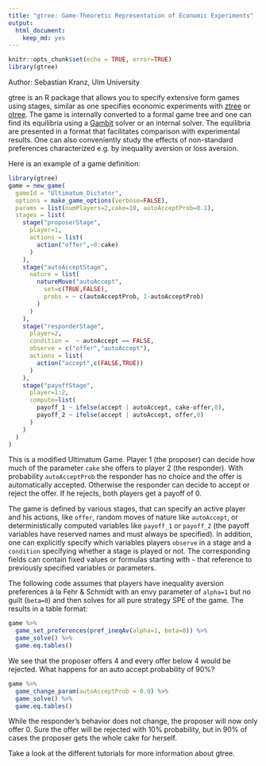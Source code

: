 ```yaml
---
title: "gtree: Game-Theoretic Representation of Economic Experiments"
output: 
  html_document: 
    keep_md: yes
---
```


```r
knitr::opts_chunk$set(echo = TRUE, error=TRUE)
library(gtree)
```

Author: Sebastian Kranz, Ulm University

gtree is an R package that allows you to specify extensive form games using stages, similar as one specifies economic experiments with [ztree](https://www.ztree.uzh.ch/en.html) or [otree](https://otree.readthedocs.io/en/latest/). The game is internally converted to a formal game tree and one can find its equilibria using a [Gambit](http://www.gambit-project.org/) solver or an internal solver. The equilibria are presented in a format that facilitates comparison with experimental results. One can also conveniently study the effects of non-standard preferences characterized e.g. by inequality aversion or loss aversion.

Here is an example of a game definition:
```r
library(gtree)
game = new_game(
  gameId = "Ultimatum_Dictator",
  options = make_game_options(verbose=FALSE),
  params = list(numPlayers=2,cake=10, autoAcceptProb=0.1),
  stages = list(
    stage("proposerStage",
      player=1,
      actions = list(
        action("offer",~0:cake)
      )
    ),
    stage("autoAcceptStage",
      nature = list(
        natureMove("autoAccept", 
          set=c(TRUE,FALSE),
          probs = ~ c(autoAcceptProb, 1-autoAcceptProb)
        )
      )  
    ),
    stage("responderStage",
      player=2,
      condition =  ~ autoAccept == FALSE,
      observe = c("offer","autoAccept"),
      actions = list(
        action("accept",c(FALSE,TRUE))
      )
    ),
    stage("payoffStage",
      player=1:2,
      compute=list(
        payoff_1 ~ ifelse(accept | autoAccept, cake-offer,0),
        payoff_2 ~ ifelse(accept | autoAccept, offer,0)
      )
    )
  )
)
```
This is a modified Ultimatum Game. Player 1 (the proposer) can decide how much of the parameter `cake` she offers to player 2 (the responder). With probability `autoAcceptProb` the responder has no choice and the offer is automatically accepted. Otherwise the responder can decide to accept or reject the offer. If he rejects, both players get a payoff of 0.

The game is defined by various stages, that can specify an active player and his actions, like `offer`, random moves of nature like `autoAccept`, or deterministically computed variables like `payoff_1` or `payoff_2` (the payoff variables have reserved names and must always be specified). In addition, one can explicitly specify which variables players `observe` in a stage and a `condition` specifying whether a stage is played or not. The corresponding fields can contain fixed values or formulas starting with `~` that reference to previously specified variables or parameters.

The following code assumes that players have inequality aversion preferences à la Fehr & Schmidt with an envy parameter of `alpha=1` but no guilt (`beta=0`) and then solves for all pure strategy SPE of the game. The results in a table format:

```r
game %>%
  game_set_preferences(pref_ineqAv(alpha=1, beta=0)) %>%
  game_solve() %>%
  game.eq.tables()
```

We see that the proposer offers 4 and every offer below 4 would be rejected. What happens for an auto accept probability of 90%?

```r
game %>%
  game_change_param(autoAcceptProb = 0.9) %>%
  game_solve() %>%
  game.eq.tables()
```

While the responder's behavior does not change, the proposer will now only offer 0. Sure the offer will be rejected with 10% probability, but in 90% of cases the proposer gets the whole cake for herself.

Take a look at the different tutorials for more information about gtree.
